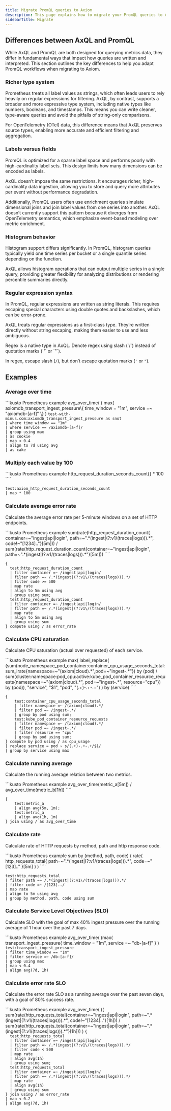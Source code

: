 ```yaml
---
title: Migrate PromQL queries to Axiom
description: This page explains how to migrate your PromQL queries to Axiom.
sidebarTitle: Migrate
---
```


## Differences between AxQL and PromQL

While AxQL and PromQL are both designed for querying metrics data, they differ in fundamental ways that impact how queries are written and interpreted. This section outlines the key differences to help you adapt PromQL workflows when migrating to Axiom.

### Richer type system

Prometheus treats all label values as strings, which often leads users to rely heavily on regular expressions for filtering. AxQL, by contrast, supports a broader and more expressive type system, including native types like numbers, booleans, and timestamps. This means you can write cleaner, type-aware queries and avoid the pitfalls of string-only comparisons.

For OpenTelemetry (OTel) data, this difference means that AxQL preserves source types, enabling more accurate and efficient filtering and aggregation.

### Labels versus fields

PromQL is optimized for a sparse label space and performs poorly with high-cardinality label sets. This design limits how many dimensions can be encoded as labels.

AxQL doesn’t impose the same restrictions. It encourages richer, high-cardinality data ingestion, allowing you to store and query more attributes per event without performance degradation.

Additionally, PromQL users often use enrichment queries simulate dimensional joins and join label values from one series into another. AxQL doesn’t currently support this pattern because it diverges from OpenTelemetry semantics, which emphasize event-based modeling over metric enrichment.

### Histogram behavior

Histogram support differs significantly. In PromQL, histogram queries typically yield one time series per bucket or a single quantile series depending on the function.

AxQL allows histogram operations that can output multiple series in a single query, providing greater flexibility for analyzing distributions or rendering percentile summaries directly.

### Regular expression syntax

In PromQL, regular expressions are written as string literals. This requires escaping special characters using double quotes and backslashes, which can be error-prone.

AxQL treats regular expressions as a first-class type. They’re written directly without string escaping, making them easier to use and less ambiguous.

<Tip>
Regex is a native type in AxQL. Denote regex using slash (`/`) instead of quotation marks (`'` or `"`).

In regex, escape slash (`/`), but don’t escape quotation marks (`'` or `"`).
</Tip>

## Examples

### Average over time

<CodeGroup>
```kusto Prometheus example
avg_over_time(
   (
      max(
          axiomdb_transport_ingest_pressure\{
             time_window = "1m",
              service =~ "axiomdb-[a-f]"
          \}
       ) <bool 0.4
   )[7d:]
)
````

```kusto AxQL equivalent
test-with-minus.com:axiomdb_transport_ingest_pressure as snot
| where time_window == "1m"
| where service == /axiomdb-[a-f]/
| group using max
| as cookie
| map < 0.4
| align to 7d using avg
| as cake
```
</CodeGroup>

### Multiply each value by 100

<CodeGroup>
```kusto Prometheus example
http_request_duration_seconds_count{} * 100
````

```kusto AxQL equivalent
test:axiom_http_request_duration_seconds_count
| map * 100
```
</CodeGroup>

### Calculate average error rate

Calculate the average error rate per 5-minute windows on a set of HTTP endpoints.

<CodeGroup>
```kusto Prometheus example
sum(rate(http_request_duration_count{           container=~"ingest|api|login", path=~".*(ingest|(?:v1/(traces|logs))).*", code!~"[1234].."}[5m]))
/
sum(rate(http_request_duration_count{container=~"ingest|api|login", path=~".*(ingest|(?:v1/(traces|logs))).*"}[5m]))
````

```kusto AxQL equivalent
{ 
  test:http_request_duration_count
  | filter container =~ /ingest|api|login/
  | filter path =~ /.*(ingest|(?:v1\/(traces|logs))).*/
  | filter code >= 500 
  | map rate
  | align to 5m using avg
  | group using sum;
  test:http_request_duration_count
  | filter container =~ /ingest|api|login/
  | filter path =~ /.*(ingest|(?:v1\/(traces|logs))).*/
  | map rate
  | align to 5m using avg
  | group using sum
} compute using / as error_rate
```
</CodeGroup>

### Calculate CPU saturation

Calculate CPU saturation (actual over requested) of each service.

<CodeGroup>
```kusto Prometheus example
max(
  label_replace(
  (sum(node_namespace_pod_container:container_cpu_usage_seconds_total:sum_irate{namespace=~"(axiom|cloud).*",pod=~"ingest-.*"}) by (pod)
    /
    sum(cluster:namespace:pod_cpu:active:kube_pod_container_resource_requests{namespace=~"(axiom|cloud).*", pod=~"ingest-.*", resource="cpu"}) by (pod)),
  "service", "$1", "pod", "(.+)-.+-.+")
) by (service)
````

```kusto AxQL equivalent
{
    test:container_cpu_usage_seconds_total
    | filter namespace =~ /(axiom|cloud).*/
    | filter pod =~ /ingest-.*/
    | group by pod using sum;
    test:kube_pod_container_resource_requests
    | filter namespace =~ /(axiom|cloud).*/
    | filter pod =~ /ingest-.*/
    | filter resource == "cpu"
    | group by pod using sum;
} compute by pod using / as cpu_usage
| replace service = pod ~ s/(.+)-.+-.+/$1/
| group by service using max
```
</CodeGroup>

### Calculate running average

Calculate the running average relation between two metrics.

<CodeGroup>
```kusto Prometheus example
avg_over_time(metric_a[5m]) / avg_over_time(metric_b[1h])
````

```kusto AxQL equivalent
{
    test:metric_a
    | align avg(5m, 1m);
    test:metric_a
    | align avg(1h, 1m)
} join using / as avg_over_time
```
</CodeGroup>

### Calculate rate

Calculate rate of HTTP requests by method, path and http response code.

<CodeGroup>
```kusto Prometheus example
sum by (method, path, code) (
      rate(
          http_requests_total{
              path=~".*(ingest|(?:v1/(traces|logs))).*",
              code=~"[123].."
          }[5m]
      )
  )
````

```kusto AxQL equivalent
test:http_requests_total
| filter path =~ /.*(ingest|(?:v1\/(traces|logs))).*/
| filter code =~ /[123]../
| map rate
| align to 5m using avg
| group by method, path, code using sum
```
</CodeGroup>

### Calculate Service Level Objectives (SLO)

Calculate SLO with the goal of max 40% ingest pressure over the running average of 1 hour over the past 7 days.

<CodeGroup>
```kusto Prometheus example
avg_over_time(
  (max(
    transport_ingest_pressure{
      time_window = "1m",
      service =~ "db-[a-f]"
    }
  ) <bool 0.4)[7d:]
)
````

```kusto AxQL equivalent
test:transport_ingest_pressure
| filter time_window == "1m"
| filter service =~ /db-[a-f]/
| group using max
| map < 0.4
| align avg(7d, 1h)
```
</CodeGroup>

### Calculate error rate SLO

Calculate the error rate SLO as a running average over the past seven days, with a goal of 80% success rate.

<CodeGroup>
```kusto Prometheus example
avg_over_time(
    ((
        sum(rate(http_requests_total{container=~"ingest|api|login", path=~".*(ingest|(?:v1/(traces|logs))).*", code!~"[1234].."}[1h]))
        /
        sum(rate(http_requests_total{container=~"ingest|api|login", path=~".*(ingest|(?:v1/(traces|logs))).*"}[1h]))
    ) <bool 0.2)[7d:]
)
````

```kusto AxQL equivalent
{
  test:http_requests_total
  | filter container =~ /ingest|api|login/
  | filter path =~ /.*(ingest|(?:v1\/(traces|logs))).*/ 
  | filter code < 500
  | map rate
  | align avg(1h)
  | group using sum;
  test:http_requests_total
  | filter container =~ /ingest|api|login/
  | filter path =~ /.*(ingest|(?:v1\/(traces|logs))).*/ 
  | map rate
  | align avg(1h)
  | group using sum
} join using / as error_rate
| map < 0.2
| align avg(7d, 1h)
```
</CodeGroup>
